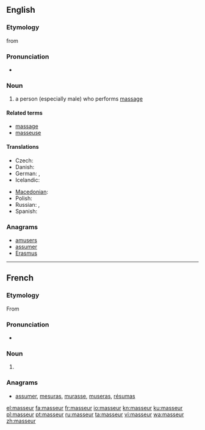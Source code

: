 {{also|Masseur}}
==English==

===Etymology===
from {{etyl|fr}} {{term|masseur|lang=fr||person who performs massage}}

===Pronunciation===
* {{a|US}} {{IPA|/məˈsuːɹ/|/məˈsɚ/}}

===Noun===
{{en-noun}}

# {{context|massage}} a person (especially male) who performs [[massage]]

====Related terms====
* [[massage]]
* [[masseuse]]

====Translations====
{{trans-top|a person who performs massage}}
* Czech: {{t-|cs|masér|m}}
* Danish: {{t-|da|massør|c}}
* German: {{t+|de|Masseur|m}}, {{t+|de|Masseurin|f}}
* Icelandic: {{t|is|nuddari|m}}
{{trans-mid}}
* [[Macedonian]]: {{t-|mk|масер|m|tr=máser}}
* Polish: {{t+|pl|masażysta|m}}
* Russian: {{t|ru|массажист|m|tr=massažíst}}, {{t|ru|массажистка|f|tr=massažístka}}
* Spanish: {{t+|es|masajista|m|f}}
{{trans-bottom}}

===Anagrams===
* [[amusers#English|amusers]]
* [[assumer#English|assumer]]
* [[Erasmus#English|Erasmus]]

----

==French==

===Etymology===
From {{suffix|masser|er|lang=fr}}

===Pronunciation===
* {{IPA|/masœʁ/|lang=fr}}

===Noun===
{{fr-noun|m|f=masseuse}}

# {{l|en|masseur}}

===Anagrams===
* [[assumer#French|assumer]], [[mesuras#French|mesuras]], [[murasse#French|murasse]], [[museras#French|museras]], [[résumas#French|résumas]]

[[el:masseur]]
[[fa:masseur]]
[[fr:masseur]]
[[io:masseur]]
[[kn:masseur]]
[[ku:masseur]]
[[pl:masseur]]
[[pt:masseur]]
[[ru:masseur]]
[[ta:masseur]]
[[vi:masseur]]
[[wa:masseur]]
[[zh:masseur]]